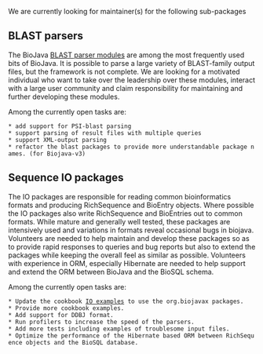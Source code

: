 We are currently looking for maintainer(s) for the following sub-packages

==BLAST parsers==

The BioJava [[BioJava:CookBook:Blast:Parser|BLAST parser modules]] are among the most frequently used bits of BioJava.
It is possible to parse a large variety of BLAST-family output files, but the framework is not complete.
We are looking for a motivated individual who want to take over the leadership over these modules, interact with a large 
user community and claim responsibility for maintaining and further developing these modules. 

Among the currently open tasks are:
 * add support for PSI-blast parsing
 * support parsing of result files with multiple queries
 * support XML-output parsing
 * refactor the blast packages to provide more understandable package names. (for Biojava-v3)

==Sequence IO packages==

The IO packages are responsible for reading common bioinformatics formats and producing RichSequence and BioEntry objects.  Where possible the IO packages also write RichSequence and BioEntries out to common formats. While mature and generally well tested, these packages are intensively used and variations in formats reveal occasional bugs in biojava.  Volunteers are needed to help maintain and develop these packages so as to provide rapid responses to queries and bug reports but also to extend the packages while keeping the overall feel as similar as possible. Volunteers with experience in ORM, especially Hibernate are needed to help support and extend the ORM between BioJava and the BioSQL schema.

Among the currently open tasks are:
 * Update the cookbook [[BioJava:CookBook#Sequence_I.2FO|IO examples]] to use the org.biojavax packages.
 * Provide more cookbook examples.
 * Add support for DDBJ format.
 * Run profilers to increase the speed of the parsers.
 * Add more tests including examples of troublesome input files.
 * Optimize the performance of the Hibernate based ORM between RichSequence objects and the BioSQL database.
